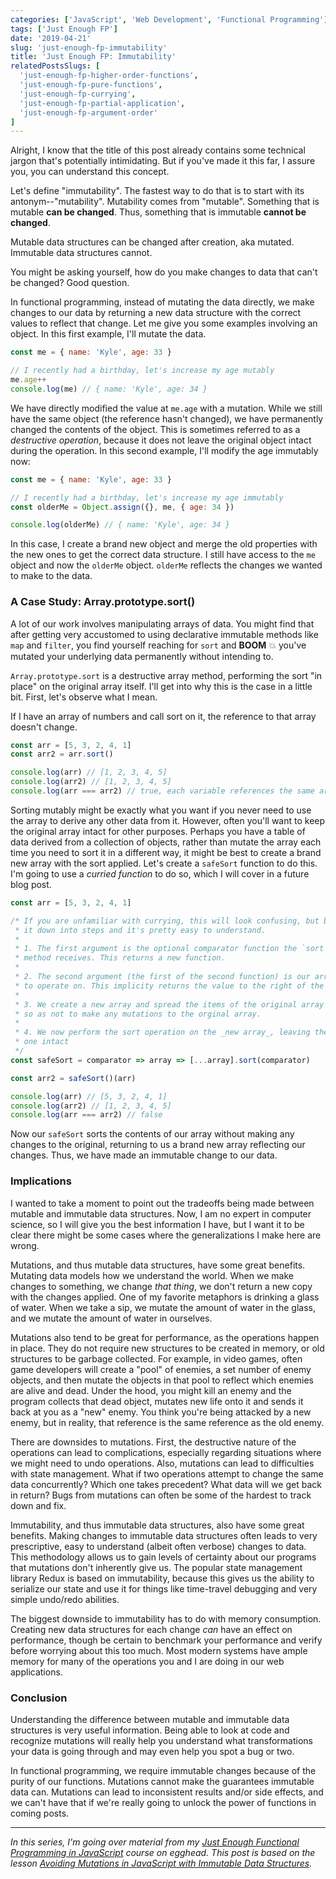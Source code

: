 ```yaml
---
categories: ['JavaScript', 'Web Development', 'Functional Programming']
tags: ['Just Enough FP']
date: '2019-04-21'
slug: 'just-enough-fp-immutability'
title: 'Just Enough FP: Immutability'
relatedPostsSlugs: [
  'just-enough-fp-higher-order-functions',
  'just-enough-fp-pure-functions',
  'just-enough-fp-currying',
  'just-enough-fp-partial-application',
  'just-enough-fp-argument-order'
]
---
```



Alright, I know that the title of this post already contains some technical jargon that's potentially intimidating. But if you've made it this far, I assure you, you can understand this concept.

Let's define "immutability". The fastest way to do that is to start with its antonym--"mutability". Mutability comes from "mutable". Something that is mutable **can be changed**. Thus, something that is immutable **cannot be changed**.

Mutable data structures can be changed after creation, aka mutated. Immutable data structures cannot.

You might be asking yourself, how do you make changes to data that can't be changed? Good question.

In functional programming, instead of mutating the data directly, we make changes to our data by returning a new data structure with the correct values to reflect that change. Let me give you some examples involving an object. In this first example, I'll mutate the data.

```javascript
const me = { name: 'Kyle', age: 33 }

// I recently had a birthday, let's increase my age mutably
me.age++
console.log(me) // { name: 'Kyle', age: 34 }
```

We have directly modified the value at `me.age` with a mutation. While we still have the same object (the reference hasn't changed), we have permanently changed the contents of the object. This is sometimes referred to as a _destructive operation_, because it does not leave the original object intact during the operation. In this second example, I'll modify the age immutably now:

```javascript
const me = { name: 'Kyle', age: 33 }

// I recently had a birthday, let's increase my age immutably
const olderMe = Object.assign({}, me, { age: 34 })

console.log(olderMe) // { name: 'Kyle', age: 34 }
```

In this case, I create a brand new object and merge the old properties with the new ones to get the correct data structure. I still have access to the `me` object and now the `olderMe` object. `olderMe` reflects the changes we wanted to make to the data.

### A Case Study: Array.prototype.sort()

A lot of our work involves manipulating arrays of data. You might find that after getting very accustomed to using declarative immutable methods like `map` and `filter`, you find yourself reaching for `sort` and **BOOM** 💥 you've mutated your underlying data permanently without intending to.

`Array.prototype.sort` is a destructive array method, performing the sort "in place" on the original array itself. I'll get into why this is the case in a little bit. First, let's observe what I mean.

If I have an array of numbers and call sort on it, the reference to that array doesn't change.

```javascript
const arr = [5, 3, 2, 4, 1]
const arr2 = arr.sort()

console.log(arr) // [1, 2, 3, 4, 5]
console.log(arr2) // [1, 2, 3, 4, 5]
console.log(arr === arr2) // true, each variable references the same array
```

Sorting mutably might be exactly what you want if you never need to use the array to derive any other data from it. However, often you'll want to keep the original array intact for other purposes. Perhaps you have a table of data derived from a collection of objects, rather than mutate the array each time you need to sort it in a different way, it might be best to create a brand new array with the sort applied. Let's create a `safeSort` function to do this. I'm going to use a _curried function_ to do so, which I will cover in a future blog post.

```javascript
const arr = [5, 3, 2, 4, 1]

/* If you are unfamiliar with currying, this will look confusing, but break
 * it down into steps and it's pretty easy to understand.
 *
 * 1. The first argument is the optional comparator function the `sort`
 * method receives. This returns a new function.
 *
 * 2. The second argument (the first of the second function) is our array
 * to operate on. This implicity returns the value to the right of the =>
 *
 * 3. We create a new array and spread the items of the original array into it
 * so as not to make any mutations to the orginal array.
 *
 * 4. We now perform the sort operation on the _new array_, leaving the old
 * one intact
 */
const safeSort = comparator => array => [...array].sort(comparator)

const arr2 = safeSort()(arr)

console.log(arr) // [5, 3, 2, 4, 1]
console.log(arr2) // [1, 2, 3, 4, 5]
console.log(arr === arr2) // false
```

Now our `safeSort` sorts the contents of our array without making any changes to the original, returning to us a brand new array reflecting our changes. Thus, we have made an immutable change to our data.

### Implications

I wanted to take a moment to point out the tradeoffs being made between mutable and immutable data structures. Now, I am no expert in computer science, so I will give you the best information I have, but I want it to be clear there might be some cases where the generalizations I make here are wrong.

Mutations, and thus mutable data structures, have some great benefits. Mutating data models how we understand the world. When we make changes to something, we change _that thing_, we don't return a new copy with the changes applied. One of my favorite metaphors is drinking a glass of water. When we take a sip, we mutate the amount of water in the glass, and we mutate the amount of water in ourselves.

Mutations also tend to be great for performance, as the operations happen in place. They do not require new structures to be created in memory, or old structures to be garbage collected. For example, in video games, often game developers will create a "pool" of enemies, a set number of enemy objects, and then mutate the objects in that pool to reflect which enemies are alive and dead. Under the hood, you might kill an enemy and the program collects that dead object, mutates new life onto it and sends it back at you as a "new" enemy. You think you're being attacked by a new enemy, but in reality, that reference is the same reference as the old enemy.

There are downsides to mutations. First, the destructive nature of the operations can lead to complications, especially regarding situations where we might need to undo operations. Also, mutations can lead to difficulties with state management. What if two operations attempt to change the same data concurrently? Which one takes precedent? What data will we get back in return? Bugs from mutations can often be some of the hardest to track down and fix.

Immutability, and thus immutable data structures, also have some great benefits. Making changes to immutable data structures often leads to very prescriptive, easy to understand (albeit often verbose) changes to data. This methodology allows us to gain levels of certainty about our programs that mutations don't inherently give us. The popular state management library Redux is based on immutability, because this gives us the ability to serialize our state and use it for things like time-travel debugging and very simple undo/redo abilities.

The biggest downside to immutability has to do with memory consumption. Creating new data structures for each change _can_ have an effect on performance, though be certain to benchmark your performance and verify before worrying about this too much. Most modern systems have ample memory for many of the operations you and I are doing in our web applications.

### Conclusion

Understanding the difference between mutable and immutable data structures is very useful information. Being able to look at code and recognize mutations will really help you understand what transformations your data is going through and may even help you spot a bug or two.

In functional programming, we require immutable changes because of the purity of our functions. Mutations cannot make the guarantees immutable data can. Mutations can lead to inconsistent results and/or side effects, and we can't have that if we're really going to unlock the power of functions in coming posts.

---

_In this series, I'm going over material from my [Just Enough Functional Programming in JavaScript](https://egghead.io/courses/just-enough-functional-programming-in-javascript) course on egghead. This post is based on the lesson [Avoiding Mutations in JavaScript with Immutable Data Structures](https://egghead.io/lessons/javascript-avoiding-mutations-in-javascript-with-immutable-data-structures)._

<EggheadEmbed
  src="https://egghead.io/lessons/javascript-avoiding-mutations-in-javascript-with-immutable-data-structures/embed"
  title="Immutability"
/>
